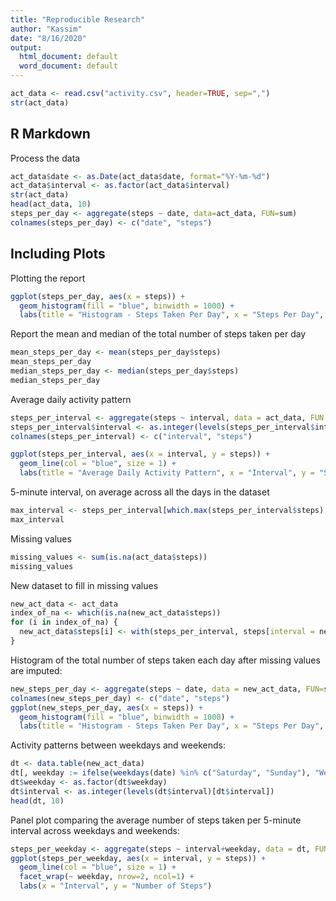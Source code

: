 ```yaml
---
title: "Reproducible Research"
author: "Kassim"
date: "8/16/2020"
output:
  html_document: default
  word_document: default
---
```


```r
act_data <- read.csv("activity.csv", header=TRUE, sep=",")
str(act_data)
```

## R Markdown

Process the data

```r
act_data$date <- as.Date(act_data$date, format="%Y-%m-%d")
act_data$interval <- as.factor(act_data$interval)
str(act_data)
head(act_data, 10)
steps_per_day <- aggregate(steps ~ date, data=act_data, FUN=sum)
colnames(steps_per_day) <- c("date", "steps")
```

## Including Plots

Plotting the report

```r
ggplot(steps_per_day, aes(x = steps)) + 
  geom_histogram(fill = "blue", binwidth = 1000) + 
  labs(title = "Histogram - Steps Taken Per Day", x = "Steps Per Day", y = "Frequency")
```
Report the mean and median of the total number of steps taken per day
```r
mean_steps_per_day <- mean(steps_per_day$steps)
mean_steps_per_day
median_steps_per_day <- median(steps_per_day$steps)
median_steps_per_day
```
Average daily activity pattern
```r
steps_per_interval <- aggregate(steps ~ interval, data = act_data, FUN = mean, na.rm = TRUE)
steps_per_interval$interval <- as.integer(levels(steps_per_interval$interval)[steps_per_interval$interval])
colnames(steps_per_interval) <- c("interval", "steps")
```
```r
ggplot(steps_per_interval, aes(x = interval, y = steps)) + 
  geom_line(col = "blue", size = 1) + 
  labs(title = "Average Daily Activity Pattern", x = "Interval", y = "Steps")

```
5-minute interval, on average across all the days in the dataset
```r
max_interval <- steps_per_interval[which.max(steps_per_interval$steps),]
max_interval
```
Missing values
```r
missing_values <- sum(is.na(act_data$steps))
missing_values
```
New dataset to fill in missing values
```r
new_act_data <- act_data
index_of_na <- which(is.na(new_act_data$steps))
for (i in index_of_na) {
  new_act_data$steps[i] <- with(steps_per_interval, steps[interval = new_act_data$interval[i]])
}
```
Histogram of the total number of steps taken each day after missing values are imputed:
```r
new_steps_per_day <- aggregate(steps ~ date, data = new_act_data, FUN=sum)
colnames(new_steps_per_day) <- c("date", "steps")
ggplot(new_steps_per_day, aes(x = steps)) + 
  geom_histogram(fill = "blue", binwidth = 1000) + 
  labs(title = "Histogram - Steps Taken Per Day", x = "Steps Per Day", y = "Frequency")
```
Activity patterns between weekdays and weekends:
```r
dt <- data.table(new_act_data)
dt[, weekday := ifelse(weekdays(date) %in% c("Saturday", "Sunday"), "Weekend", "Weekday")]
dt$weekday <- as.factor(dt$weekday)
dt$interval <- as.integer(levels(dt$interval)[dt$interval])
head(dt, 10)
```
Panel plot comparing the average number of steps taken per 5-minute interval across weekdays and weekends:
```r
steps_per_weekday <- aggregate(steps ~ interval+weekday, data = dt, FUN = mean)
ggplot(steps_per_weekday, aes(x = interval, y = steps)) + 
  geom_line(col = "blue", size = 1) + 
  facet_wrap(~ weekday, nrow=2, ncol=1) + 
  labs(x = "Interval", y = "Number of Steps")
```
